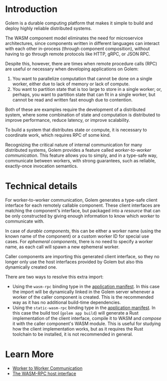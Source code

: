 
# Introduction

Golem is a durable computing platform that makes it simple to build and deploy
highly reliable distributed systems.

The WASM component model eliminates the need for microservice architectures,
since components written in different languages can interact with each other
in-process (through component composition), without having to go through
remote protocols like HTTP, gRPC, or JSON RPC.

Despite this, however, there are times when remote procedure calls (RPC) are
useful or necessary when developing applications on Golem:

1. You want to parallelize computation that cannot be done on a single worker,
   either due to lack of memory or lack of compute.
2. You want to partition state that is too large to store in a single worker;
   or, perhaps, you want to partition state that can fit in a single worker, but
   cannot be read and written fast enough due to contention.

Both of these are examples require the development of a distributed system,
where some combination of state and computation is distributed to improve
performance, reduce latency, or improve scalability.

To build a system that distributes state or compute, it is necessary to
coordinate work, which requires RPC of some kind.

Recognizing the critical nature of internal communication for many distributed
systems, Golem provides a feature called _worker-to-worker communication_. This
feature allows you to simply, and in a type-safe way, communicate between
workers, with strong guarantees, such as reliable, exactly-once invocation
semantics.

# Technical details

For worker-to-worker communication, Golem generates a type-safe client interface for each remotely callable component. These client interfaces are matching the component's interface, but packaged into a _resource_ that can be only constructed by giving enough information to know which _worker_ to communicate with.

In case of _durable components_, this can be either a worker name (using the known name of the component) or a custom worker ID for special use cases. For _ephemeral components_, there is no need to specify a worker name, as each call will spawn a new ephemeral worker.

Caller components are importing this generated client interface, so they no longer only use the host interfaces provided by Golem but also this dynamically created one.

There are two ways to resolve this extra import:

- Using the `wasm-rpc` binding type in the [application manifest](/app-manifest). In this case the import will be dynamically linked in the Golem server whenever a worker of the caller component is created. This is the recommended way as it has no additional build-time dependencies.
- Using the `static-wasm-rpc` binding type in the [application manifest](/app-manifest). In this case the build tool (`golem app build`) will generate a Rust implementation of the client interface, compile it to WASM and *compose* it with the caller component's WASM module. This is useful for studying how the client implementation works, but as it requires the Rust toolchain to be installed, it is not recommended in general.

# Learn More

- [Worker to Worker Communication](/common-language-guide/rpc)
- [The WASM-RPC host interface](/wasm-rpc)
